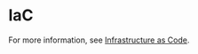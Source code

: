 
# IaC

For more information, see [Infrastructure as Code](https://en.wikipedia.org/wiki/Infrastructure_as_code).
